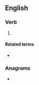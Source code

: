 ==English==

===Verb===
{{head|en|present participle}}

# {{present participle of|bear fruit|lang=en|nocat=1}}

====Related terms====
* {{l|en|fruit-bearing}}

===Anagrams===
* {{anagrams|en|fruit-bearing}}
